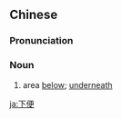==Chinese==
{{zh-forms}}

===Pronunciation===
{{zh-pron
|c=haa6 bin6
|ca=zh-yue-下便.ogg
|cat=n
}}

===Noun===
{{zh-noun}}

# {{lb|zh|Cantonese}} area [[below]]; [[underneath]]

[[ja:下便]]